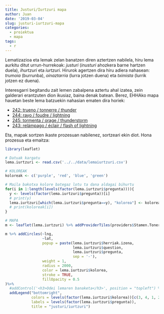 ```yaml
---
title: Justuri/Iurtzuri mapa
author: Juan
date: '2019-03-04'
slug: justuri-iurtzuri-mapa
categories:
  - proiektua
  - mapa
tags:
  - r
---
```


Lematizazioa eta lemak zelan banatzen diren aztertzen nabilela, hiru lema aurkitu ditut urrun-hurrekoak: *justuri* (*inusturi* ahozkera barne hartzen duela), *ihurtzuri* eta *iurtzuri*. Hirurok agertzen dira hiru adiera nahasean:
*trumoia* (burrunba), *oinaztarria* (lurra jotzen duena) eta *tximista* (lurrik jotzen ez duena).

Interesgarri begitandu zait lemen zabalpena aztertu ahal izatea, zein galderari erantzuten dion ikusiaz, baina denak batean. Berez, EHHAko mapa hauetan beste lema batzuekin nahasian ematen dira horiek:

*    [242: trueno / tonnerre / thunder](https://www.euskaltzaindia.eus/index.php?&option=com_ehha&view=frontpage&Itemid=466&lang=eu&mapa=242)
*    [244: rayo / foudre / lightning](https://www.euskaltzaindia.eus/index.php?&option=com_ehha&view=frontpage&Itemid=466&lang=eu&mapa=244)
*   [245: tormenta / orage / thunderstorm](https://www.euskaltzaindia.eus/index.php?&option=com_ehha&view=frontpage&Itemid=466&lang=eu&mapa=245)
*   [243: relámpago / éclair / flash of lightning](https://www.euskaltzaindia.eus/index.php?&option=com_ehha&view=frontpage&Itemid=466&lang=eu&mapa=243)

Eta, mapak sortzen ikaste prozesuan nabilenez, sortzeari ekin diot. Hona prozesua eta emaitza:

```r
library(leaflet)

# Datuak kargatu
lema.iurtzuri <- read.csv('../../data/lemaiurtzuri.csv')

# KOLOREAK
koloreak <- c('purple', 'red', 'blue', 'green')

# Maila bakotxa kolore bategaz lotu ta dana aldagai bihurtu
for(i in 1:length(levels(factor(lema.iurtzuri$pregunta)))){
  y <- levels(factor(lema.iurtzuri$pregunta))[i]
  # print(y)
  lema.iurtzuri[which(lema.iurtzuri$pregunta==y), "kolorea"] <- koloreak[i]
  # print(koloreak[i])
}

# MAPA
m <- leaflet(lema.iurtzuri) %>% addProviderTiles(providers$Stamen.Toner)

m %>% addCircles(~lng,
                 ~lat,
                 popup = paste(lema.iurtzuri$herriak.izena, 
                               lema.iurtzuri$question, 
                               lema.iurtzuri$pregunta,
                               sep = '-'),
                 weight = 1,
                 radius = 2000,
                 color = lema.iurtzuri$kolorea,
                 stroke = TRUE, 
                 fillOpacity = 0.5
)%>%  
  #addControl('<h3>Odei lemaren banaketa</h3>', position = "topleft") %>% 
  addLegend("bottomright",
            colors = levels(factor(lema.iurtzuri$kolorea))[c(3, 4, 1, 2)],
            labels = levels(factor(lema.iurtzuri$pregunta)),
            title = "justuri/iurtzuri")

```

